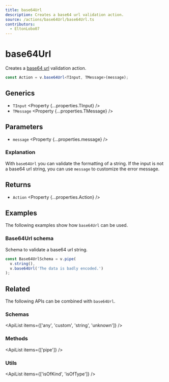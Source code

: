 ```yaml
---
title: base64Url
description: Creates a base64 url validation action.
source: /actions/base64Url/base64Url.ts
contributors:
  - EltonLobo07
---
```



# base64Url

Creates a [base64 url](https://en.wikipedia.org/wiki/Base64#URL_applications) validation action.

```ts
const Action = v.base64Url<TInput, TMessage>(message);
```

## Generics

- `TInput` <Property {...properties.TInput} />
- `TMessage` <Property {...properties.TMessage} />

## Parameters

- `message` <Property {...properties.message} />

### Explanation

With `base64Url` you can validate the formatting of a string. If the input is not a base64 url string, you can use `message` to customize the error message.

## Returns

- `Action` <Property {...properties.Action} />

## Examples

The following examples show how `base64Url` can be used.

### Base64Url schema

Schema to validate a base64 url string.

```ts
const Base64UrlSchema = v.pipe(
  v.string(),
  v.base64Url('The data is badly encoded.')
);
```

## Related

The following APIs can be combined with `base64Url`.

### Schemas

<ApiList items={['any', 'custom', 'string', 'unknown']} />

### Methods

<ApiList items={['pipe']} />

### Utils

<ApiList items={['isOfKind', 'isOfType']} />
